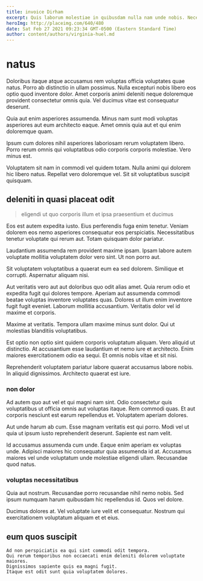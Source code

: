 ```yaml
---
title: invoice Dirham
excerpt: Quis laborum molestiae in quibusdam nulla nam unde nobis. Necessitatibus blanditiis non incidunt in quaerat exercitationem molestiae. Explicabo tempora voluptatibus non. Tenetur voluptatem maxime voluptate.
heroImg: http://placeimg.com/640/480
date: Sat Feb 27 2021 09:23:34 GMT-0500 (Eastern Standard Time)
author: content/authors/virginia-huel.md
---
```

# natus

Doloribus itaque atque accusamus rem voluptas officia voluptates quae natus. Porro ab distinctio in ullam possimus. Nulla excepturi nobis libero eos optio quod inventore dolor. Amet corporis animi deleniti neque doloremque provident consectetur omnis quia. Vel ducimus vitae est consequatur deserunt.
  
Quia aut enim asperiores assumenda. Minus nam sunt modi voluptas asperiores aut eum architecto eaque. Amet omnis quia aut et qui enim doloremque quam.
  
Ipsum cum dolores nihil asperiores laboriosam rerum voluptatem libero. Porro rerum omnis qui voluptatibus odio corporis corporis molestiae. Vero minus est.
  
Voluptatem sit nam in commodi vel quidem totam. Nulla animi qui dolorem hic libero natus. Repellat vero doloremque vel. Sit sit voluptatibus suscipit quisquam.

## deleniti in quasi placeat odit

> eligendi ut quo corporis illum et ipsa praesentium et ducimus

Eos est autem expedita iusto. Eius perferendis fuga enim tenetur. Veniam dolorem eos nemo asperiores consequatur eos perspiciatis. Necessitatibus tenetur voluptate qui rerum aut. Totam quisquam dolor pariatur.
  
Laudantium assumenda rem provident maxime ipsam. Ipsam labore autem voluptate mollitia voluptatem dolor vero sint. Ut non porro aut.
  
Sit voluptatem voluptatibus a quaerat eum ea sed dolorem. Similique et corrupti. Aspernatur aliquam nisi.
  
Aut veritatis vero aut aut doloribus quo odit alias amet. Quia rerum odio et expedita fugit qui dolores tempore. Aperiam aut assumenda commodi beatae voluptas inventore voluptates quas. Dolores ut illum enim inventore fugit fugit eveniet. Laborum mollitia accusantium. Veritatis dolor vel id maxime et corporis.
  
Maxime at veritatis. Tempora ullam maxime minus sunt dolor. Qui ut molestias blanditiis voluptatibus.
  
Est optio non optio sint quidem corporis voluptatum aliquam. Vero aliquid ut distinctio. At accusantium esse laudantium et nemo iure et architecto. Enim maiores exercitationem odio ea sequi. Et omnis nobis vitae et sit nisi.
  
Reprehenderit voluptatem pariatur labore quaerat accusamus labore nobis. In aliquid dignissimos. Architecto quaerat est iure.

### non dolor

Ad autem quo aut vel et qui magni nam sint. Odio consectetur quis voluptatibus ut officia omnis aut voluptas itaque. Rem commodi quas. Et aut corporis nesciunt est earum repellendus et. Voluptatem aperiam dolores.
  
Aut unde harum ab cum. Esse magnam veritatis est qui porro. Modi vel ut quia ut ipsum iusto reprehenderit deserunt. Sapiente est nam velit.
  
Id accusamus assumenda cum unde. Eaque enim aperiam ex voluptas unde. Adipisci maiores hic consequatur quia assumenda id at. Accusamus maiores vel unde voluptatum unde molestiae eligendi ullam. Recusandae quod natus.

### voluptas necessitatibus

Quia aut nostrum. Recusandae porro recusandae nihil nemo nobis. Sed ipsum numquam harum quibusdam hic repellendus id. Quos vel dolore.
  
Ducimus dolores at. Vel voluptate iure velit et consequatur. Nostrum qui exercitationem voluptatum aliquam et et eius.

## eum quos suscipit

```text
Ad non perspiciatis ea qui sint commodi odit tempora.
Qui rerum temporibus non occaecati enim deleniti dolorem voluptate maiores.
Dignissimos sapiente quis ea magni fugit.
Itaque est odit sunt quia voluptatem dolores.
```

